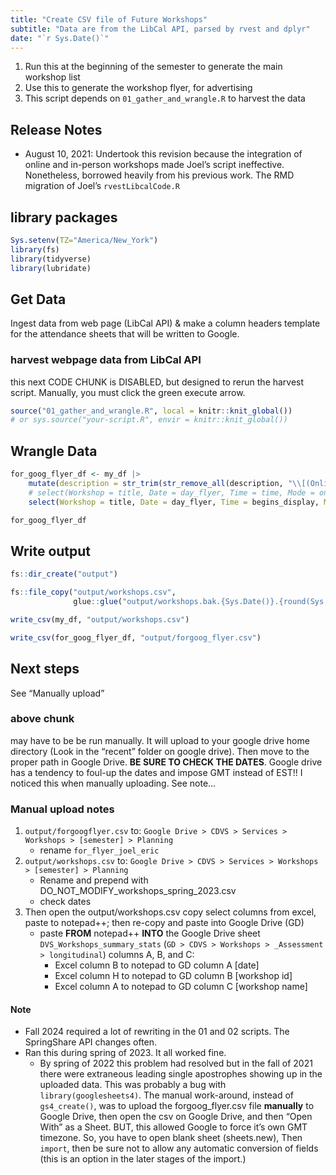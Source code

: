 ```yaml
---
title: "Create CSV file of Future Workshops"
subtitle: "Data are from the LibCal API, parsed by rvest and dplyr"
date: "`r Sys.Date()`"
---
```


1. Run this at the beginning of the semester to generate the main workshop list
1. Use this to generate the workshop flyer, for advertising
1. This script depends on `01_gather_and_wrangle.R` to harvest the data

## Release Notes

- August 10, 2021:  Undertook this revision because the integration of online and in-person workshops made Joel's script ineffective.  Nonetheless, borrowed heavily from his previous work.  The RMD migration of Joel's `rvestLibcalCode.R`

## library packages

```r
Sys.setenv(TZ="America/New_York")
library(fs)
library(tidyverse)
library(lubridate)
```

## Get Data

Ingest data from web page (LibCal API) & make a column headers template for the attendance sheets that will be written to Google.

### harvest webpage data from LibCal API

this next CODE CHUNK is DISABLED, but designed to rerun the harvest script.  Manually, you must click the green execute arrow.


```r
source("01_gather_and_wrangle.R", local = knitr::knit_global())
# or sys.source("your-script.R", envir = knitr::knit_global())
```

## Wrangle Data

```r
for_goog_flyer_df <- my_df |> 
    mutate(description = str_trim(str_remove_all(description, "\\[(Online|In-person)\\]"))) |> 
    # select(Workshop = title, Date = day_flyer, Time = time, Mode = online_in_person_flyer, registration_link, description) 
    select(Workshop = title, Date = day_flyer, Time = begins_display, Mode = online_in_person_flyer, registration_link, description) 

for_goog_flyer_df 
```


## Write output



```r
fs::dir_create("output")

fs::file_copy("output/workshops.csv", 
              glue::glue("output/workshops.bak.{Sys.Date()}.{round(Sys.getpid() * runif(1))}.csv"))

write_csv(my_df, "output/workshops.csv")

write_csv(for_goog_flyer_df, "output/forgoog_flyer.csv")  
```


## Next steps

See "Manually upload"

### above chunk 

may have to be be run manually.  It will upload to your google drive home directory (Look in the "recent" folder on google drive).  Then move to the proper path in Google Drive.  **BE SURE TO CHECK THE DATES**.  Google drive has a tendency to foul-up the dates and impose GMT instead of EST!!   I noticed this when manually uploading.  See note...


### Manual upload notes

1. `output/forgoogflyer.csv` to:  `Google Drive > CDVS > Services > Workshops > [semester] > Planning`
    - rename `for_flyer_joel_eric`
2. `output/workshops.csv` to: `Google Drive > CDVS > Services > Workshops > [semester] > Planning`
    - Rename and prepend with DO_NOT_MODIFY_workshops_spring_2023.csv
    - check dates
3. Then open the output/workshops.csv copy select columns from excel, paste to notepad++; then  re-copy and paste into Google Drive (GD)
    - paste **FROM** notepad++ **INTO** the Google Drive sheet `DVS_Workshops_summary_stats` (`GD > CDVS > Workshops > _Assessment > longitudinal`) columns A, B, and C:  
        - Excel column B to notepad to GD column A     [date]
        - Excel column H to notepad to GD column B     [workshop id]
        - Excel column A to notepad to GD column C     [workshop name] 
    




#### Note  
- Fall 2024 required a lot of rewriting in the 01 and 02 scripts.  The SpringShare API changes often.
- Ran this during spring of 2023.  It all worked fine.  
  - By spring of 2022 this problem had resolved but in the fall of 2021 there were extraneous leading single apostrophes showing up in the uploaded data.  This was probably a bug with `library(googlesheets4)`. The manual work-around, instead of `gs4_create()`, was to upload the forgoog_flyer.csv file **manually** to Google Drive, then open the csv on Google Drive, and then "Open With" as a Sheet.  BUT, this allowed Google to force it's own GMT timezone.  So, you have to open blank sheet (sheets.new), Then `import`, then be sure not to allow any automatic conversion of fields (this is an option in the later stages of the import.)
